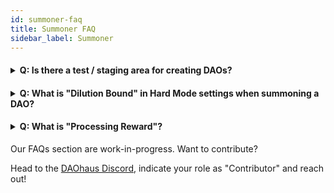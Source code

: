 ```yaml
---
id: summoner-faq
title: Summoner FAQ
sidebar_label: Summoner
---
```


  <h4><details>
  
  <summary>Q: Is there a test / staging area for creating DAOs?</summary>
  
<p>&nbsp;</p>
  
A: Yes, DAOhaus is on Rinkeby and Kovan. It is also really cheap to test on xDAI.
  
  </details></h4>
  
   <h4><details>
  
  <summary>Q: What is "Dilution Bound" in Hard Mode settings when summoning a DAO?</summary>
  
<p>&nbsp;</p>
  
A: Dilution bound is to a mechanism to handle edge cases where many members RageQuit, increasing the dilution of non-ragequit members. 
This hasn't been used before, but 3 is usually good.
  
  </details></h4>
  
  <h4><details>
  
  <summary>Q: What is "Processing Reward"?</summary>
  
<p>&nbsp;</p>
  
A: The processing reward is a mechanism to incentivize members to actively process proposals and keep the proposal funnel clear.   
  
  </details></h4>

Our FAQs section are work-in-progress. Want to contribute? 

Head to the [DAOhaus Discord](https://discord.gg/bUd7HqMx), indicate your role as "Contributor" and reach out! 
